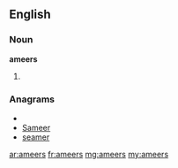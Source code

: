 ==English==

===Noun===
'''ameers'''

# {{plural of|[[ameer]]}}

===Anagrams===
* {{alphagram|aeemrs}}
* [[Sameer#English|Sameer]]
* [[seamer#English|seamer]]

[[ar:ameers]]
[[fr:ameers]]
[[mg:ameers]]
[[my:ameers]]